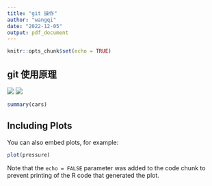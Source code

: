 ```yaml
---
title: "git 操作"
author: "wangqi"
date: "2022-12-05"
output: pdf_document
---
```


```r
knitr::opts_chunk$set(echo = TRUE)
```

## git 使用原理

![](/Users/qiqi/Desktop/原理.png)
![](/Users/qiqi/Desktop/stage.png)
```r
summary(cars)
```

## Including Plots

You can also embed plots, for example:

```r
plot(pressure)
```

Note that the `echo = FALSE` parameter was added to the code chunk to prevent printing of the R code that generated the plot.

